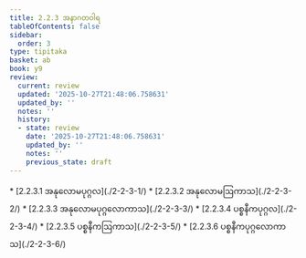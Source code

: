```yaml
---
title: 2.2.3 အနာဂတဝါရ
tableOfContents: false
sidebar:
  order: 3
type: tipitaka
basket: ab
book: y9
review:
  current: review
  updated: '2025-10-27T21:48:06.758631'
  updated_by: ''
  notes: ''
  history:
  - state: review
    date: '2025-10-27T21:48:06.758631'
    updated_by: ''
    notes: ''
    previous_state: draft
---
```



<ReviewStatus review={frontmatter.review} showDetails={true} />

<HypothesisAnnotation frontmatter={frontmatter} />

<DynamicBreadcrumb />



<TableOfContents book="y9" section="2.2.3">
* [2.2.3.1 အနုလောမပုဂ္ဂလ](./2-2-3-1/)
* [2.2.3.2 အနုလောမဩကာသ](./2-2-3-2/)
* [2.2.3.3 အနုလောမပုဂ္ဂလောကာသ](./2-2-3-3/)
* [2.2.3.4 ပစ္စနီကပုဂ္ဂလ](./2-2-3-4/)
* [2.2.3.5 ပစ္စနီကဩကာသ](./2-2-3-5/)
* [2.2.3.6 ပစ္စနီကပုဂ္ဂလောကာသ](./2-2-3-6/)
</TableOfContents>